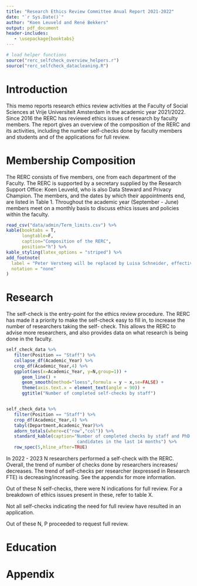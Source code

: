 ```yaml
---
title: "Research Ethics Review Committee Anual Report 2021-2022"
date: "`r Sys.Date()`"
author: "Koen Leuveld and René Bekkers"
output: pdf_document
header-includes:
   - \usepackage{booktabs}
---
```



```r



# load helper functions
source("rerc_selfcheck_overview_helpers.r")
source("rerc_selfcheck_datacleaning.R")

```




# Introduction
This memo reports research ethics review activities at the Faculty of Social Sciences at Vrije Universiteit Amsterdam in the academic year 2021/2022. Since 2016 the RERC has reviewed ethics issues of research by faculty members. The report gives an overview of the composition of the RERC and its activities, including the number self-checks done by faculty members and students and of the applications for full review. 

<!-- Rene: RB attended NETHICS meetings. 
A special meeting of the BMDO/OPCO, with action plan
No letters to the FB -->

# Membership Composition
The RERC consists of five members, one from each department of the Faculty. The RERC is supported by a secretary supplied by the Research Support Office: Koen Leuveld, who is also Data Steward and Privacy Champion. The members, and the dates by which their appointments end, are listed in Table 1. Throughout the academic year (September - June) members meet on a monthly basis to discuss ethics issues and policies within the faculty.

```r
read_csv("data/admin/Term_limits.csv") %>%
kable(booktabs = T, 
      longtable=F,
      caption="Composition of the RERC",
      position="h") %>%
kable_styling(latex_options = "striped") %>%
add_footnote(
  label = "Peter Versteeg will be replaced by Luisa Schneider, effective 1.9.2022",
  notation = "none"
)
```


# Research

The self-check is the entry-point for the ethics review procedure. 
The RERC has made it a priority to make the self-check easy
to fill in, to increase the number of researchers taking the self-
check. This allows the RERC to advise more researchers, and also provides
data on what research is being done in the faculty.

```r

self_check_data %>%
   filter(Position == "Staff") %>%
   collapse_df(Academic_Year) %>%
   crop_df(Academic_Year,4) %>%
   ggplot(aes(x=Academic_Year, y=N,group=1)) +
      geom_line() +          
      geom_smooth(method="loess",formula = y ~ x,se=FALSE) +           
      theme(axis.text.x = element_text(angle = 90)) +
      ggtitle("Number of completed self-checks by staff") 


self_check_data %>%
   filter(Position == "Staff") %>%
   crop_df(Academic_Year,4) %>%
   tabyl(Department,Academic_Year)%>%
   adorn_totals(where=c("row","col")) %>%
   standard_kable(caption="Number of completed checks by staff and PhD 
                           candidates in the last 14 months") %>%
   row_spec(5,hline_after=TRUE)

```
In 2022 - 2023 N researchers performed a self-check with the RERC.
Overall, the trend of number of checks done by researchers increases/
decreases. The trend of self-checks per researcher (expressed in Research FTE)
is decreasing/increasing. See the appendix for more information.

Out of these N self-checks, there were N indications for full review.
For a breakdown of ethics issues present in these, refer to table X.

Not all self-checks indicating the need for full review have resulted in an application.




Out of these N, P proceeded to request full review.


# Education

# Appendix
